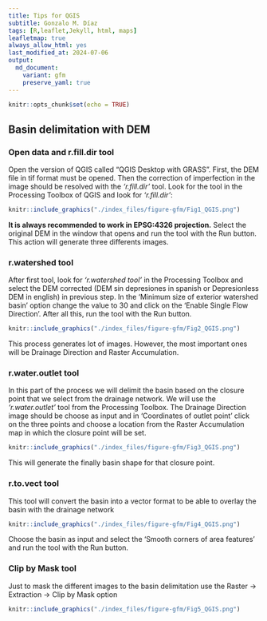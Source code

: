 ```yaml
---
title: Tips for QGIS
subtitle: Gonzalo M. Díaz
tags: [R,leaflet,Jekyll, html, maps]
leafletmap: true
always_allow_html: yes
last_modified_at: 2024-07-06
output: 
  md_document:
    variant: gfm
    preserve_yaml: true
---
```


```r
knitr::opts_chunk$set(echo = TRUE)

```


## Basin delimitation with DEM

### Open data and r.fill.dir tool

Open the version of QGIS called "QGIS Desktop with GRASS". First, the DEM file in tif format must be opened. Then the correction of imperfection in the image should be resolved with the *'r.fill.dir'* tool. Look for the tool in the Processing Toolbox of QGIS and look for *'r.fill.dir'*:
```r
knitr::include_graphics("./index_files/figure-gfm/Fig1_QGIS.png")
```

**It is always recommended to work in EPSG:4326 projection.** Select the original DEM in the window that opens and run the tool with the Run button. This action will generate three differents images.

### r.watershed tool

After first tool, look for *'r.watershed tool'* in the Processing Toolbox and select the DEM corrected (DEM sin depresiones in spanish or Depresionless DEM in english) in previous step. In the 'Minimum size of exterior watershed basin' option change the value to 30 and click on the 'Enable Single Flow Direction'. After all this, run the tool with the Run button.
```r
knitr::include_graphics("./index_files/figure-gfm/Fig2_QGIS.png")
```

This process generates lot of images. However, the most important ones will be Drainage Direction and Raster Accumulation.

### r.water.outlet tool

In this part of the process we will delimit the basin based on the closure point that we select from the drainage network. We will use the *'r.water.outlet'* tool from the Processing Toolbox. The Drainage Direction image should be choose as input and in 'Coordinates of outlet point' click on the three points and choose a location from the Raster Accumulation map in which the closure point will be set.
```r
knitr::include_graphics("./index_files/figure-gfm/Fig3_QGIS.png")
```

This will generate the finally basin shape for that closure point.

### r.to.vect tool

This tool will convert the basin into a vector format to be able to overlay the basin with the drainage network
```r
knitr::include_graphics("./index_files/figure-gfm/Fig4_QGIS.png")
```

Choose the basin as input and select the 'Smooth corners of area features' and run the tool with the Run button.

### Clip by Mask tool

Just to mask the different images to the basin delimitation use the Raster -> Extraction -> Clip by Mask option
```r
knitr::include_graphics("./index_files/figure-gfm/Fig5_QGIS.png")
```